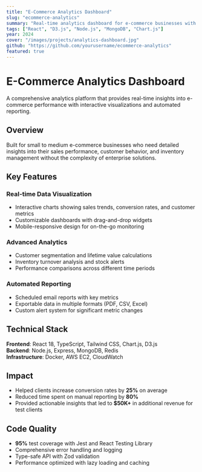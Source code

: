 ```yaml
---
title: "E-Commerce Analytics Dashboard"
slug: "ecommerce-analytics"
summary: "Real-time analytics dashboard for e-commerce businesses with data visualization, performance tracking, and automated reporting features."
tags: ["React", "D3.js", "Node.js", "MongoDB", "Chart.js"]
year: 2024
cover: "/images/projects/analytics-dashboard.jpg"
github: "https://github.com/yourusername/ecommerce-analytics"
featured: true
---
```


# E-Commerce Analytics Dashboard

A comprehensive analytics platform that provides real-time insights into e-commerce performance with interactive visualizations and automated reporting.

## Overview

Built for small to medium e-commerce businesses who need detailed insights into their sales performance, customer behavior, and inventory management without the complexity of enterprise solutions.

## Key Features

### Real-time Data Visualization
- Interactive charts showing sales trends, conversion rates, and customer metrics
- Customizable dashboards with drag-and-drop widgets
- Mobile-responsive design for on-the-go monitoring

### Advanced Analytics
- Customer segmentation and lifetime value calculations
- Inventory turnover analysis and stock alerts
- Performance comparisons across different time periods

### Automated Reporting
- Scheduled email reports with key metrics
- Exportable data in multiple formats (PDF, CSV, Excel)
- Custom alert system for significant metric changes

## Technical Stack

**Frontend**: React 18, TypeScript, Tailwind CSS, Chart.js, D3.js  
**Backend**: Node.js, Express, MongoDB, Redis  
**Infrastructure**: Docker, AWS EC2, CloudWatch

## Impact

- Helped clients increase conversion rates by **25%** on average
- Reduced time spent on manual reporting by **80%**
- Provided actionable insights that led to **$50K+** in additional revenue for test clients

## Code Quality

- **95%** test coverage with Jest and React Testing Library
- Comprehensive error handling and logging
- Type-safe API with Zod validation
- Performance optimized with lazy loading and caching